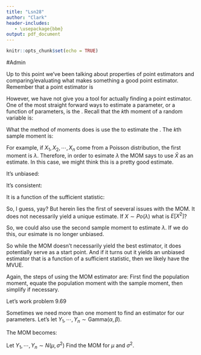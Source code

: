 ```yaml
---
title: "Lsn28"
author: "Clark"
header-includes:
   - \usepackage{bbm}
output: pdf_document
---
```


```r
knitr::opts_chunk$set(echo = TRUE)
```

#Admin

Up to this point we've been talking about properties of point estimators and comparing/evaluating what makes something a good point estimator.  Remember that a point estimator is

\vspace{2.in}

However, we have not give you a tool for actually finding a point estimator.  One of the most straight forward ways to estimate a parameter, or a function of parameters, is the \textit{method of moments}.  Recall that the $k$th moment of a random variable is:

\vspace{2.in}

What the method of moments does is use the \textit{sample moment} to estimate the \textit{population moment}.  The $k$th sample moment is:

\vspace{2.in}

For example, if $X_1, X_2, \cdots, X_n$ come from a Poisson distribution, the first moment is $\lambda$.  Therefore, in order to esimate $\lambda$ the MOM says to use $\bar{X}$ as an estimate.  In this case, we might think this is a pretty good estimate.

It's unbiased:

\vspace{1.in}

It's consistent:

\vspace{1.in}

It is a function of the sufficient statistic:

\vspace{1.in}

So, I guess, yay?  But herein lies the first of seeveral issues with the MOM.  It does not necessarily yield a unique estimate.  If $X \sim Po(\lambda)$ what is $E[X^2]$?

\vspace{2.in}

So, we could also use the second sample moment to estimate $\lambda$.  If we do this, our esimate is no longer unbiased.

\vspace{2.in}

So while the MOM doesn't necessarily yield the best estimator, it does potentially serve as a start point.  And if it turns out it yields an unbiased estimator that is a function of a sufficient statistic, then we likely have the MVUE.

Again, the steps of using the MOM estimator are:  First find the population moment, equate the population moment with the sample moment, then simplify if necessary.

Let's work problem 9.69

\vspace{3.in}

Sometimes we need more than one moment to find an estimator for our parameters.  Let's let $Y_1,\cdots,Y_n \sim \mbox{Gamma}(\alpha,\beta)$.

The MOM becomes:

\vspace{3.in}

Let $Y_1,\cdots,Y_n \sim N(\mu,\sigma^2)$  Find the MOM for $\mu$ and $\sigma^2$.  